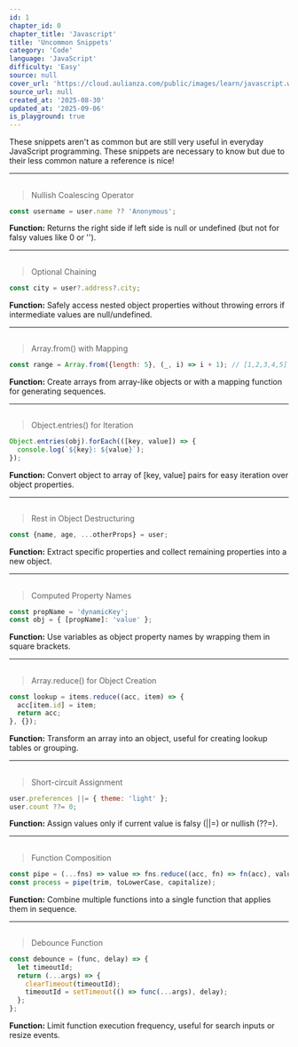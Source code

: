 ```yaml
---
id: 1
chapter_id: 0
chapter_title: 'Javascript'
title: 'Uncommon Snippets'
category: 'Code'
language: 'JavaScript'
difficulty: 'Easy'
source: null
cover_url: 'https://cloud.aulianza.com/public/images/learn/javascript.webp'
source_url: null
created_at: '2025-08-30'
updated_at: '2025-09-06'
is_playground: true
---
```


These snippets aren't as common but are still very useful in everyday JavaScript programming. These snippets are necessary to know but due to their less common nature a reference is nice!

---

## <span id="nullish" name="Nullish"></span>

> Nullish Coalescing Operator
```javascript
const username = user.name ?? 'Anonymous';
```
**Function:** Returns the right side if left side is null or undefined (but not for falsy values like 0 or '').

<div
  data-component="TestItOut"
  data-title="Nullish"
  data-description="Compare nullish coalescing (??) with logical OR (||) - see how they handle different falsy values!"
  data-snippet-id="js-uncommon-1-0-1"
  data-code="const user1 = { name: 'Alice' };
const user2 = { name: null };
const user3 = { name: '' };
const user4 = { name: 0 };
const user5 = {};\n
console.log('With ??:');
console.log('Alice:', user1.name ?? 'Anonymous');
console.log('null:', user2.name ?? 'Anonymous');
console.log('empty string:', user3.name ?? 'Anonymous');
console.log('zero:', user4.name ?? 'Anonymous');
console.log('undefined:', user5.name ?? 'Anonymous');\n
console.log('With ||:');
console.log('Alice:', user1.name || 'Anonymous');
console.log('null:', user2.name || 'Anonymous');
console.log('empty string:', user3.name || 'Anonymous');
console.log('zero:', user4.name || 'Anonymous');
console.log('undefined:', user5.name || 'Anonymous');">
</div>

---

## <span id="optional-chaining" name="Optional Chaining"></span>

> Optional Chaining
```javascript
const city = user?.address?.city;
```
**Function:** Safely access nested object properties without throwing errors if intermediate values are null/undefined.

<div
  data-component="TestItOut"
  data-title="Optional Chaining"
  data-description="Try accessing deeply nested properties safely! See what happens with and without optional chaining."
  data-snippet-id="js-uncommon-1-0-2"
  data-code="const users = [
  { 
    name: 'Alice', 
    address: { city: 'New York', country: 'USA' },
    contacts: { phone: '123-456-7890' }
  },
  { 
    name: 'Bob', 
    address: null 
  },
  { 
    name: 'Charlie'
  }
];\n
users.forEach(user => {
  console.log(`${user.name}:`);
  console.log('  City:', user?.address?.city ?? 'Not provided');
  console.log('  Phone:', user?.contacts?.phone ?? 'Not provided');
  console.log('  Zip:', user?.address?.zip ?? 'Not provided');
});
&#47;&#47; Try with arrays too
const data = { items: [{ value: 42 }, null, { value: 99 }] };
console.log('First item value:', data?.items?.[0]?.value);
console.log('Second item value:', data?.items?.[1]?.value);
console.log('Third item value:', data?.items?.[2]?.value);">
</div>

---

## <span id="array-from" name="Array.from()"></span>

> Array.from() with Mapping
```javascript
const range = Array.from({length: 5}, (_, i) => i + 1); // [1,2,3,4,5]
```
**Function:** Create arrays from array-like objects or with a mapping function for generating sequences.

<div
  data-component="TestItOut"
  data-title="Array From"
  data-description="Generate different number sequences and patterns! Try creating ranges, squares, or even random values."
  data-snippet-id="js-uncommon-1-0-3"
  data-code="&#47;&#47; Basic range
const range = Array.from({length: 5}, (_, i) => i + 1);
console.log('Range 1-5:', range);
&#47;&#47; Even numbers
const evens = Array.from({length: 6}, (_, i) => (i + 1) * 2);
console.log('First 6 evens:', evens);
&#47;&#47; Squares
const squares = Array.from({length: 5}, (_, i) => (i + 1) ** 2);
console.log('First 5 squares:', squares);
&#47;&#47; Alphabet
const alphabet = Array.from({length: 26}, (_, i) => String.fromCharCode(65 + i));
console.log('Alphabet:', alphabet.join(''));
&#47;&#47; Random numbers
const random = Array.from({length: 5}, () => Math.floor(Math.random() * 100));
console.log('Random numbers:', random);
&#47;&#47; From string
const letters = Array.from('Hello');
console.log('Letters from Hello:', letters);">
</div>

---

## <span id="iterating-an-object" name="Iterating an Object"></span>

> Object.entries() for Iteration
```javascript
Object.entries(obj).forEach(([key, value]) => {
  console.log(`${key}: ${value}`);
});
```
**Function:** Convert object to array of [key, value] pairs for easy iteration over object properties.

<div
  data-component="TestItOut"
  data-title="Iterating an Object"
  data-description="Practice iterating over objects in different ways! Try filtering, mapping, or transforming the entries."
  data-snippet-id="js-uncommon-1-0-4"
  data-code="const student = {
  name: 'Alex',
  age: 20,
  grade: 'A',
  subjects: ['Math', 'Physics', 'Chemistry'],
  isActive: true
};\n
console.log('All properties:');
Object.entries(student).forEach(([key, value]) => {
  console.log(`${key}: ${value}`);
});\n
console.log('String properties only:');
Object.entries(student)
  .filter(([key, value]) => typeof value === 'string')
  .forEach(([key, value]) => {
    console.log(`${key}: ${value}`);
  });
&#47;&#47; Convert back to object with transformed values
const uppercased = Object.fromEntries(
  Object.entries(student).map(([key, value]) => [
    key,
    typeof value === 'string' ? value.toUpperCase() : value
  ])
);
console.log('Uppercased strings:', uppercased);
&#47;&#47; Get just the keys and values
console.log('Keys:', Object.keys(student));
console.log('Values:', Object.values(student));">
</div>

---

## <span id="object-destructuring" name="Object Destructuring"></span>

> Rest in Object Destructuring
```javascript
const {name, age, ...otherProps} = user;
```
**Function:** Extract specific properties and collect remaining properties into a new object.

<div
  data-component="TestItOut"
  data-title="Object Destructuring"
  data-description="Practice separating object properties! Try extracting different combinations of properties."
  data-snippet-id="js-uncommon-1-0-5"
  data-code="const user = {
  id: 1,
  name: 'Sarah',
  age: 28,
  email: 'sarah@example.com',
  city: 'Boston',
  country: 'USA',
  preferences: {
    theme: 'dark',
    notifications: true
  }
};
&#47;&#47; Extract name and age, rest goes to otherProps
const {name, age, ...otherProps} = user;
console.log('Name:', name);
console.log('Age:', age);
console.log('Other props:', otherProps);
&#47;&#47; Extract contact info
const {email, city, country, ...nonContactInfo} = user;
console.log('Contact:', {email, city, country});
console.log('Non-contact info:', nonContactInfo);
&#47;&#47; Useful for function parameters
function updateUser({id, ...updates}) {
  console.log(`Updating user ${id} with:`, updates);
  return {...user, ...updates};
}\n
const updatedUser = updateUser({
  id: 1,
  age: 29,
  city: 'New York'
});
console.log('Updated user:', updatedUser);">
</div>

---

## <span id="property-names" name="Property Names"></span>

> Computed Property Names
```javascript
const propName = 'dynamicKey';
const obj = { [propName]: 'value' };
```
**Function:** Use variables as object property names by wrapping them in square brackets.

<div
  data-component="TestItOut"
  data-title="Computed Property Names"
  data-description="Create objects with dynamic property names! Try building objects based on user input or conditions."
  data-snippet-id="js-uncommon-1-0-6"
  data-code="&#47;&#47; Basic computed property
const propName = 'dynamicKey';
const obj = { [propName]: 'value' };
console.log('Basic:', obj);
&#47;&#47; Multiple computed properties
const prefix = 'user';
const user = {
  [`${prefix}Name`]: 'John',
  [`${prefix}Age`]: 30,
  [`${prefix}Email`]: 'john@example.com'
};
console.log('User object:', user);
&#47;&#47; Function calls as property names
const getPropertyName = (type) => `data_${type}_value`;
const data = {
  [getPropertyName('string')]: 'Hello',
  [getPropertyName('number')]: 42,
  [getPropertyName('boolean')]: true
};
console.log('Data object:', data);
&#47;&#47; Building objects from arrays
const fields = ['name', 'age', 'city'];
const values = ['Alice', 25, 'Paris'];
const person = {};
fields.forEach((field, index) => {
  person[field] = values[index];
});
console.log('Person from arrays:', person);
&#47;&#47; Using expressions
const timestamp = Date.now();
const logEntry = {
  [`log_${timestamp}`]: 'Application started',
  message: 'System initialized'
};
console.log('Log entry:', logEntry);">
</div>

---

## <span id="reduce-to-object" name="Reduce to Object"></span>

> Array.reduce() for Object Creation
```javascript
const lookup = items.reduce((acc, item) => {
  acc[item.id] = item;
  return acc;
}, {});
```
**Function:** Transform an array into an object, useful for creating lookup tables or grouping.

<div
  data-component="TestItOut"
  data-title="Reduce to Object"
  data-description="Transform arrays into useful objects! Try creating lookup tables, counting occurrences, or grouping data."
  data-snippet-id="js-uncommon-1-0-7"
  data-code="const items = [
  {id: 1, name: 'Apple', category: 'fruit', price: 1.20},
  {id: 2, name: 'Banana', category: 'fruit', price: 0.80},
  {id: 3, name: 'Carrot', category: 'vegetable', price: 0.50},
  {id: 4, name: 'Broccoli', category: 'vegetable', price: 2.00}
];
&#47;&#47; Create lookup table by ID
const lookup = items.reduce((acc, item) => {
  acc[item.id] = item;
  return acc;
}, {});
console.log('Lookup by ID:', lookup);
&#47;&#47; Group by category
const byCategory = items.reduce((acc, item) => {
  acc[item.category] = acc[item.category] || [];
  acc[item.category].push(item);
  return acc;
}, {});
console.log('Grouped by category:', byCategory);
&#47;&#47; Count occurrences
const fruits = ['apple', 'banana', 'apple', 'orange', 'banana', 'apple'];
const counts = fruits.reduce((acc, fruit) => {
  acc[fruit] = (acc[fruit] || 0) + 1;
  return acc;
}, {});
console.log('Fruit counts:', counts);
&#47;&#47; Calculate totals by category
const totals = items.reduce((acc, item) => {
  acc[item.category] = (acc[item.category] || 0) + item.price;
  return acc;
}, {});
console.log('Price totals by category:', totals);">
</div>

---

## <span id="shortassignment" name="Short Assignment"></span>

> Short-circuit Assignment
```javascript
user.preferences ||= { theme: 'light' };
user.count ??= 0;
```
**Function:** Assign values only if current value is falsy (||=) or nullish (??=).

<div
  data-component="TestItOut"
  data-title="Short Assignment"
  data-description="Practice efficient conditional assignment! See how ||= and ??= behave differently with various values."
  data-snippet-id="js-uncommon-1-0-8"
  data-code="let user = { name: 'John' };\n
console.log('Initial user:', user);
&#47;&#47; Set default preferences if not exists
user.preferences ||= { theme: 'light', lang: 'en' };
console.log('After setting preferences:', user);
&#47;&#47; Try setting again (won't override)
user.preferences ||= { theme: 'dark', lang: 'fr' };
console.log('After trying to set again:', user);
&#47;&#47; Nullish assignment
user.count ??= 0;
user.score ??= 100;
user.name ??= 'Anonymous';
console.log('After nullish assignments:', user);
&#47;&#47; Compare behaviors
let test = { a: '', b: 0, c: false, d: null, e: undefined };
console.log('Before assignments:', test);
&#47;&#47; Using ||=
test.a ||= 'default';
test.b ||= 999;
test.c ||= true;
&#47;&#47; Using ??=
test.d ??= 'default';
test.e ??= 'default';
console.log('After assignments:', test);">
</div>

---

## <span id="function-composition" name="Function Composition"></span>

> Function Composition
```javascript
const pipe = (...fns) => value => fns.reduce((acc, fn) => fn(acc), value);
const process = pipe(trim, toLowerCase, capitalize);
```
**Function:** Combine multiple functions into a single function that applies them in sequence.

<div
  data-component="TestItOut"
  data-title="Function Composition"
  data-description="Build function pipelines! Create chains of transformations that process data step by step."
  data-snippet-id="js-uncommon-1-0-9"
  data-code="&#47;&#47; Helper functions
const trim = str => str.trim();
const toLowerCase = str => str.toLowerCase();
const capitalize = str => str.charAt(0).toUpperCase() + str.slice(1);
const removeSpaces = str => str.replace(/\s+/g, '');
const addPrefix = prefix => str => `${prefix}${str}`;
&#47;&#47; Function composition utility
const pipe = (...fns) => value => fns.reduce((acc, fn) => fn(acc), value);
&#47;&#47; Create processing pipelines
const cleanText = pipe(trim, toLowerCase, capitalize);
const createId = pipe(trim, toLowerCase, removeSpaces, addPrefix('id_'));
&#47;&#47; Test the pipelines
const messyText = '  hello WORLD  ';
console.log('Original:', `'${messyText}'`);
console.log('Cleaned:', cleanText(messyText));
console.log('As ID:', createId(messyText));
&#47;&#47; Number processing pipeline
const double = x => x * 2;
const addTen = x => x + 10;
const square = x => x * x;
const processNumber = pipe(double, addTen, square);
console.log('Process 5:', processNumber(5));
console.log('Process 3:', processNumber(3));
&#47;&#47; Array processing
const numbers = [1, 2, 3, 4, 5];
const processArray = pipe(
  arr => arr.map(double),
  arr => arr.filter(x => x > 4),
  arr => arr.reduce((sum, x) => sum + x, 0)
);
console.log('Array result:', processArray(numbers));">
</div>

---

## <span id="debounce-function" name="Debounce Function"></span>

> Debounce Function
```javascript
const debounce = (func, delay) => {
  let timeoutId;
  return (...args) => {
    clearTimeout(timeoutId);
    timeoutId = setTimeout(() => func(...args), delay);
  };
};
```
**Function:** Limit function execution frequency, useful for search inputs or resize events.

<div
  data-component="TestItOut"
  data-title="Debounce Function"
  data-description="See debouncing in action! Watch how rapid function calls get controlled and delayed."
  data-snippet-id="js-uncommon-1-0-10"
  data-code="&#47;&#47; Debounce utility
const debounce = (func, delay) => {
  let timeoutId;
  return (...args) => {
    clearTimeout(timeoutId);
    timeoutId = setTimeout(() => func(...args), delay);
  };
};
&#47;&#47; Functions to debounce
const search = (query) => console.log(`Searching for: ${query}`);
const saveData = (data) => console.log(`Saving: ${data}`);
const logMessage = (msg) => console.log(`Log: ${msg} at ${new Date().toLocaleTimeString()}`);
&#47;&#47; Create debounced versions
const debouncedSearch = debounce(search, 500);
const debouncedSave = debounce(saveData, 1000);
const debouncedLog = debounce(logMessage, 300);
console.log('Simulating rapid search typing:');
debouncedSearch('a');
debouncedSearch('ap');
debouncedSearch('app');
debouncedSearch('appl');
debouncedSearch('apple');\n
console.log('Multiple save attempts:');
debouncedSave('draft 1');
debouncedSave('draft 2');
debouncedSave('final version');\n
console.log('Rapid logging (only last will show):');
debouncedLog('First message');
debouncedLog('Second message');
debouncedLog('Third message');
&#47;&#47; Compare with immediate execution
console.log('Immediate (not debounced):');
logMessage('Immediate message');">
</div>